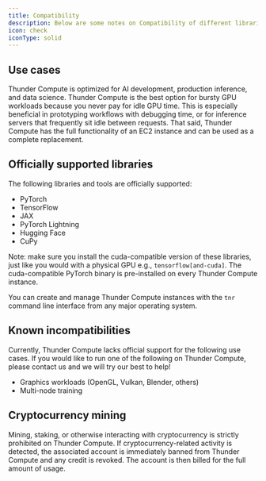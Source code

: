 ```yaml
---
title: Compatibility
description: Below are some notes on Compatibility of different libraries with Thunder Compute
icon: check
iconType: solid
---
```


## Use cases

Thunder Compute is optimized for AI development, production inference, and data science. Thunder Compute is the best option for bursty GPU workloads because you never pay for idle GPU time. This is especially beneficial in prototyping workflows with debugging time, or for inference servers that frequently sit idle between requests. That said, Thunder Compute has the full functionality of an EC2 instance and can be used as a complete replacement.

## Officially supported libraries

The following libraries and tools are officially supported:

* PyTorch
* TensorFlow
* JAX
* PyTorch Lightning
* Hugging Face
* CuPy

Note: make sure you install the cuda-compatible version of these libraries, just like you would with a physical GPU e.g., `tensorflow[and-cuda]`. The cuda-compatible PyTorch binary is pre-installed on every Thunder Compute instance.

You can create and manage Thunder Compute instances with the `tnr` command line interface from any major operating system.

## Known incompatibilities

Currently, Thunder Compute lacks official support for the following use cases. If you would like to run one of the following on Thunder Compute, please contact us and we will try our best to help!

* Graphics workloads (OpenGL, Vulkan, Blender, others)
* Multi-node training

## Cryptocurrency mining

Mining, staking, or otherwise interacting with cryptocurrency is strictly prohibited on Thunder Compute. If cryptocurrency-related activity is detected, the associated account is immediately banned from Thunder Compute and any credit is revoked. The account is then billed for the full amount of usage. 
